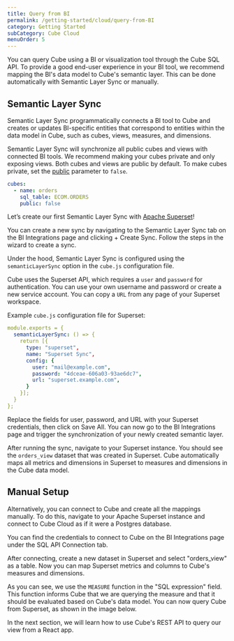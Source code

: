 ```yaml
---
title: Query from BI
permalink: /getting-started/cloud/query-from-BI
category: Getting Started
subCategory: Cube Cloud
menuOrder: 5
---
```


You can query Cube using a BI or visualization tool through the Cube SQL API. 
To provide a good end-user experience in your BI tool, we recommend mapping the BI's data model to Cube's semantic layer. 
This can be done automatically with Semantic Layer Sync or manually.

## Semantic Layer Sync

Semantic Layer Sync programmatically connects a BI tool to Cube and creates or updates BI-specific entities
that correspond to entities within the data model in Cube, such as cubes, views, measures, and dimensions.

<Diagram src="https://ucarecdn.com/c270ae45-d14c-4896-b41f-1ab4973f00f0/" />

Semantic Layer Sync will synchronize all public cubes and views with connected BI tools. 
We recommend making your cubes private and only exposing views. Both cubes and views are public by default. 
To make cubes private, set the [public](/schema/reference/cube#parameters-public) parameter to `false`.

```yaml
cubes:
  - name: orders
    sql_table: ECOM.ORDERS
    public: false
```

Let’s create our first Semantic Layer Sync with [Apache Superset](https://superset.apache.org/)! 

You can create a new sync by navigating to the <Btn>Semantic Layer Sync</Btn> tab on the <Btn>BI Integrations</Btn> page and clicking <Btn>+ Create Sync</Btn>. 
Follow the steps in the wizard to create a sync.

Under the hood, Semantic Layer Sync is configured using the `semanticLayerSync` option in the `cube.js` configuration file.

Cube uses the Superset API, which requires a `user` and `password` for authentication. 
You can use your own username and password or create a new service account. You can copy a `URL` from any page of your Superset workspace.

Example `cube.js` configuration file for Superset:

```yaml
module.exports = {
  semanticLayerSync: () => {
    return [{
      type: "superset",
      name: "Superset Sync",
      config: {
        user: "mail@example.com",
        password: "4dceae-606a03-93ae6dc7",
        url: "superset.example.com",
      }
    }];
  }
};
```

Replace the fields for user, password, and URL with your Superset credentials, then click on <Btn>Save All</Btn>. 
You can now go to the <Btn>BI Integrations</Btn> page and trigger the synchronization of your newly created semantic layer.

After running the sync, navigate to your Superset instance. You should see the `orders_view` dataset that was created in Superset. 
Cube automatically maps all metrics and dimensions in Superset to measures and dimensions in the Cube data model.

## Manual Setup

Alternatively, you can connect to Cube and create all the mappings manually. 
To do this, navigate to your Apache Superset instance and connect to Cube Cloud as if it were a Postgres database.

You can find the credentials to connect to Cube on the <Btn>BI Integrations</Btn> page under the <Btn>SQL API Connection</Btn> tab.

After connecting, create a new dataset in Superset and select "orders_view" as a table. 
Now you can map Superset metrics and columns to Cube's measures and dimensions.

<Diagram
  alt="Mapping Superset to Cube"
  src="https://ucarecdn.com/24543165-34ef-4687-aeac-298aa29bacd5/"
/>

As you can see, we use the `MEASURE` function in the "SQL expression" field. This function informs Cube that we are querying the measure and that it should be evaluated based on Cube's data model. You can now query Cube from Superset, as shown in the image below.

<Diagram
  alt="Querying Cube from Superset"
  src="https://ucarecdn.com/fd8e69e6-0a01-4ed9-8deb-848efb8a7e7f/"
/>

In the next section, we will learn how to use Cube's REST API to query our view from a React app.
